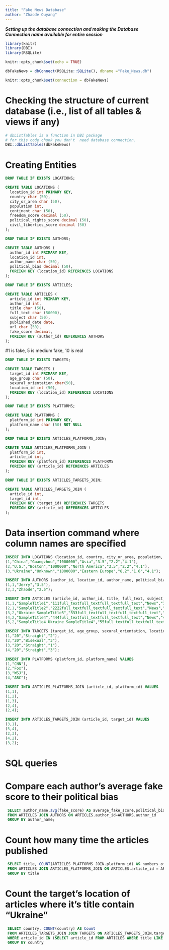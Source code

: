 ```yaml
---
title: "Fake News Database"
author: "Zhaode Ouyang"
---
```


***Setting up the database connection and making the Database Connection name available for entire session ***
```r
library(knitr)
library(DBI)
library(RSQLite)

knitr::opts_chunk$set(echo = TRUE)

dbFakeNews = dbConnect(RSQLite::SQLite(), dbname ="Fake_News.db")

knitr::opts_chunk$set(connection = dbFakeNews)
```

# Checking the structure of current database (i.e., list of all tables & views if any)
```r
# dbListTables is a function in DBI package
# for this code chunk you don't  need database connection.
DBI::dbListTables(dbFakeNews)
```




# Creating Entities
```sql
DROP TABLE IF EXISTS LOCATIONS;
```

```sql
CREATE TABLE LOCATIONS (
  location_id int PRIMARY KEY,
  country char (50),
  city_or_area char (50),
  population int,
  continent char (50),
  freedom_score decimal (50),
  political_rights_score decimal (50), 
  civil_liberties_score decimal (50)
);
```

```sql
DROP TABLE IF EXISTS AUTHORS;
```

```sql
CREATE TABLE AUTHORS (
  author_id int PRIMARY KEY,
  location_id int, 
  author_name char (50),
  political_bias decimal (50),
  FOREIGN KEY (location_id) REFERENCES LOCATIONS
);
```

```sql
DROP TABLE IF EXISTS ARTICLES;
```

```sql
CREATE TABLE ARTICLES (
  article_id int PRIMARY KEY,
  author_id int, 
  title char (50),
  full_text char (50000), 
  subject char (50),
  published_date date, 
  url char (50),
  fake_score decimal, 
  FOREIGN KEY (author_id) REFERENCES AUTHORS
);
```
#1 is fake, 5 is medium fake, 10 is real

```sql
DROP TABLE IF EXISTS TARGETS;
```

```sql
CREATE TABLE TARGETS (
  target_id int PRIMARY KEY,
  age_group char (50),
  sexural_orientation char(50),
  location_id int (50), 
  FOREIGN KEY (location_id) REFERENCES LOCATIONS
);
```

```sql
DROP TABLE IF EXISTS PLATFORMS;
```

```sql
CREATE TABLE PLATFORMS (
  platform_id int PRIMARY KEY,
  platform_name char (50) NOT NULL
);
```

```sql
DROP TABLE IF EXISTS ARTICLES_PLATFORMS_JOIN;
```

```sql
CREATE TABLE ARTICLES_PLATFORMS_JOIN (
  platform_id int,
  article_id int,
  FOREIGN KEY (platform_id) REFERENCES PLATFORMS
  FOREIGN KEY (article_id) REFERENCES ARTICLES
);
```

```sql
DROP TABLE IF EXISTS ARTICLES_TARGETS_JOIN;
```

```sql
CREATE TABLE ARTICLES_TARGETS_JOIN (
  article_id int,
  target_id int,
  FOREIGN KEY (target_id) REFERENCES TARGETS
  FOREIGN KEY (article_id) REFERENCES ARTICLES
);
```





# Data insertion command where column names are specified
```sql
INSERT INTO LOCATIONS (location_id, country, city_or_area, population, continent, freedom_score, political_rights_score, civil_liberties_score) VALUES 
(1,"China","Guangzhou","1000000","Asia","3.5","2.2","4.1"),
(2,"U.S.","Boston","1000000","North America","3.5","2.2","4.1"),
(3,"Ukraine","Unknown","1000000","Eastern Europe","8.2","1.6","4.1"); 
```

```sql
INSERT INTO AUTHORS (author_id, location_id, author_name, political_bias) VALUES 
(1,1,"Jerry","3.5"),
(2,3,"Zhaode","2.5"); 
```

```sql
INSERT INTO ARTICLES (article_id, author_id, title, full_text, subject, published_date, url, fake_score) VALUES 
(1,1,"SampleTitle1","111full_textfull_textfull_textfull_text","News","1000-01-01","www.xx.com","1.5"),
(2,1,"SampleTitle2","2222full_textfull_textfull_textfull_text","News","2222-01-01","www.aaabc.com","2.5"),
(3,2,"Ukraine SampleTitle3","333full_textfull_textfull_textfull_text","News","8855-01-01","www.xx.com","4.5"),
(4,2,"SampleTitle4","444full_textfull_textfull_textfull_text","News","4568-01-01","www.aaabc.com","4.5"),
(5,2,"SampleTitle4 Ukraine SampleTitle4","55full_textfull_textfull_textfull_text","News","568-01-01","www.bbc.com","7.5"); 
```

```sql
INSERT INTO TARGETS (target_id, age_group, sexural_orientation, location_id) VALUES 
(1,"20","Straight","2"),
(2,"20","Bisexual","3"),
(3,"20","Straight","1"),
(4,"20","Straight","3"); 
```

```sql
INSERT INTO PLATFORMS (platform_id, platform_name) VALUES 
(1,"CNN"),
(2,"Fox"),
(3,"WSJ"),
(4,"ABC"); 
```


```sql
INSERT INTO ARTICLES_PLATFORMS_JOIN (article_id, platform_id) VALUES 
(1,1),
(1,2),
(1,3),
(2,4),
(2,4); 
```

```sql
INSERT INTO ARTICLES_TARGETS_JOIN (article_id, target_id) VALUES 
(3,1),
(5,4),
(2,3),
(4,2),
(3,2); 
```







# SQL queries

# Compare each author's average fake score to their political bias
```sql
 SELECT author_name,avg(fake_score) AS average_fake_score,political_bias
 FROM ARTICLES JOIN AUTHORS ON ARTICLES.author_id=AUTHORS.author_id
 GROUP BY author_name;
```


# Count how many time the articles published
```sql
 SELECT title, COUNT(ARTICLES_PLATFORMS_JOIN.platform_id) AS numbers_of_times_published
 FROM ARTICLES JOIN ARTICLES_PLATFORMS_JOIN ON ARTICLES.article_id = ARTICLES_PLATFORMS_JOIN.article_id JOIN PLATFORMS ON ARTICLES_PLATFORMS_JOIN.platform_id = PLATFORMS.platform_id
 GROUP BY title
```




# Count the target's location of articles where it's title contain "Ukraine"
```sql
 SELECT country, COUNT(country) AS Count
 FROM ARTICLES_TARGETS_JOIN JOIN TARGETS ON ARTICLES_TARGETS_JOIN.target_id = TARGETS.target_id JOIN LOCATIONS ON LOCATIONS.location_id = TARGETS.location_id
 WHERE article_id IN (SELECT article_id FROM ARTICLES WHERE title LIKE "%Ukraine%")
 GROUP BY country
```



